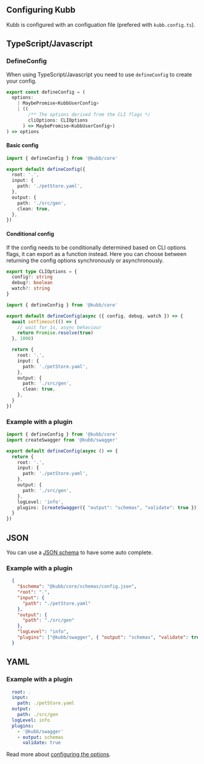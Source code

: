 
## Configuring Kubb
Kubb is configured with an configuation file (prefered with `kubb.config.ts`).

## TypeScript/Javascript

### DefineConfig

When using TypeScript/Javascript you need to use `defineConfig` to create your config.

```typescript filename="Type of defineConfig" copy
export const defineConfig = (
  options:
    | MaybePromise<KubbUserConfig>
    | ((
        /** The options derived from the CLI flags */
        cliOptions: CLIOptions
      ) => MaybePromise<KubbUserConfig>)
) => options
```

#### Basic config

```typescript copy
import { defineConfig } from '@kubb/core'

export default defineConfig({
  root: '.',
  input: {
    path: './petStore.yaml',
  },
  output: {
    path: './src/gen',
    clean: true,
  },
})
```

#### Conditional config

If the config needs to be conditionally determined based on CLI options flags, it can export as a function instead.
Here you can choose between returning the config options synchronously or asynchronously.

``` typescript filename="CLI options flags"
export type CLIOptions = {
  config?: string
  debug?: boolean
  watch?: string
}
```

```typescript copy
import { defineConfig } from '@kubb/core'

export default defineConfig(async ({ config, debug, watch }) => {
  await setTimeout(() => {
    // wait for 1s, async behaviour
    return Promise.resolve(true)
  }, 1000)

  return {
    root: '.',
    input: {
      path: './petStore.yaml',
    },
    output: {
      path: './src/gen',
      clean: true,
    },
  }
})
```

### Example with a plugin

```typescript filename="kubb.config.ts" copy
import { defineConfig } from '@kubb/core'
import createSwagger from '@kubb/swagger'

export default defineConfig(async () => {
  return {
    root: '.',
    input: {
      path: './petStore.yaml',
    },
    output: {
      path: './src/gen',
    },
    logLevel: 'info',
    plugins: [createSwagger({ "output": "schemas", "validate": true })],
  }
})
```

## JSON

You can use a [JSON schema](https://github.com/stijnvanhulle/kubb/blob/main/packages/core/schemas/config.json) to have some auto complete.

### Example with a plugin

```json filename=".kubbrc.json" copy
  {
    "$schema": "@kubb/core/schemas/config.json",
    "root": ".",
    "input": {
      "path": "./petStore.yaml"
    },
    "output": {
      "path": "./src/gen"
    },
    "logLevel": "info",
    "plugins": ["@kubb/swagger", { "output": "schemas", "validate": true }]
  } 
```

## YAML

### Example with a plugin

```yaml filename=".kubbrc" copy
  root: .
  input:
    path: ./petStore.yaml
  output:
    path: ./src/gen
  logLevel: info
  plugins:
    - '@kubb/swagger'
    - output: schemas
      validate: true
```

Read more about [configuring the options](/docs/configuration/options).